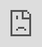 ```yaml
---
title: "A Grammar of Graphics I"
author: "A simple and powerful framework for data visualization"
output:
  xaringan::moon_reader:
    css: stat20.css
    lib_dir: assets/libs
    seal: false
    nature:
      highlightStyle: atelier-forest-light
      highlightLines: true
      highlightSpans: true
      ratio: 16:9
      countIncrementalSlides: false
      slideNumberFormat: "%current%"
---
```


```r
knitr::opts_chunk$set(message = FALSE,
                      warning = FALSE,
                      echo = FALSE,
                      fig.align = "center",
                      fig.retina = 3)

library(tidyverse)
library(xaringanthemer)
source("https://raw.githubusercontent.com/stat20/course-materials/master/assets/stat20-style.r")
```

class: center, middle

```r
#| echo: FALSE
#| out.width: "20%"
knitr::include_graphics("assets/images/stat20-hex.png")
```

# A Grammar of Graphics
## Stat 20 UC Berkeley


---
class: middle

## Welcome

---
## Announcements
--

1. All labs are in-person this week.

2. PS 2 and Lab 2 due tonight at 10 pm

3. Evening Study Session tonight 6:30 - 8:30 pm


---
## Agenda
--

1. Statistics as Engineering
  - Engineering a measure of spread

2. Statistics as Science
  - Hans Rosling visualizing global public health
  - A Grammar of Graphics
  
---

> There are two new food delivery services that open in Berkeley: Oski Eats and Cal Cravings. A friend of yours that took Stat 20 collected data on each and noted that Oski Eats has a mean delivery time of 29 minutes and Cal Cravings a mean delivery time of 27 minutes. Which would would you rather order from?

---

```r
#| fig.height = 7.5,
#| fig.width = 12
set.seed(513)
oski <- rnorm(23, 0, 2)
oski <- oski + (29 - mean(oski))
cal <- rnorm(23, 0, 8)
cal <- cal +  (27 - mean(cal))
df <- tibble(service = rep(c("oski", "cal"), each = 23),
             time = c(oski, cal))
p1 <- ggplot(df, aes(x = time)) +
  geom_histogram(col = "white") + 
  facet_wrap(vars(service), nrow = 2) +
  theme_gray(base_size = 20)
p1
```

---

```r
#| fig.height = 7.5,
#| fig.width = 12
p1 + 
  geom_vline(xintercept = 27, color = "blue", lty = 1, lwd = 2) +
  geom_vline(xintercept = 29, color = "goldenrod", lty = 1, lwd = 2)
```

> Would you still prefer to order from Cal?

---
## Summarizing Distributions of Data
--

You can construct a **statistical graphic** to show the **shape**, which you can describe in terms of **modality** and **skew**,...
--
you can calculate a **measure of center** to convey a sense of a typical observation...
--
and you can calculate a **measure of spread** to capture how much variability there is in the data.

---

## Statistics as Engineering
--

.pull-left[
<iframe src="https://giphy.com/embed/xThuWbe1xJ4jv5Cszm" width="480" height="480" frameBorder="0" class="giphy-embed" allowFullScreen></iframe>
]

--

.pull-right[
> We construct tools (statistics, graphics) that produce useful summaries of raw data.
]

---
## Measures of spread
--

How can we express the variability in this data set using a single number?

$$ 6 \quad 7 \quad 7 \quad  7 \quad 8 \quad  8 \quad 9 \quad 9 \quad 10 \quad 11  \quad 11$$

--

.pull-left[
**Desiderata**
- The statistic should be *low* when the numbers are the same or very similar to one another.
- The statistic should be *high* when the numbers are very different.
- The statistic should not grow or shrink with the sample size ( $n$ ).
]

.pull-right[
Existing statistics to utilize:

- sample size ( $n$ ): 11
- sample mean ( $\bar{x}$ ): 8.45
- sample median: 8
- sample mode: 7
]

---

$$ {\Large 6} \quad 7 \quad 7 \quad  7 \quad 8 \quad  8 \quad 9 \quad 9 \quad 10 \quad 11  \quad {\Large 11}$$

--

### The Range

$$\textrm{range:} \quad max - min$$

--

$$ 11 - 6 = 5$$

--

**Characteristics**

- Very sensitive to extreme values!


---

$$ 6 \quad 7 \quad {\Large 7 \quad  7} \quad 8 \quad  {\large 8} \quad 9 \quad {\Large 9 \quad 10} \quad 11  \quad 11$$

--

### The Inner Quartile Range (IQR)

The difference between the median of the larger half of the sorted data set, $Q_3$, and the median of the smaller half, $Q_1$.

$$\textrm{IQR:} \quad Q_3 - Q_1$$

--

$$ 9.5 - 7 = 2.5 $$

--

**Characteristics**

- Robust to outliers
- Used to set the width of the box in a boxplot

---

$$ 6 \quad 7 \quad 7 \quad  7 \quad 8 \quad  8 \quad 9 \quad 9 \quad 10 \quad 11  \quad 11$$

--

### Mean Absolute Deviation (MAD)

Take the differences from each observation, $x_i$, to the sample mean, $\bar{x}$, take their absolute values, add them up, and divide by $n$ .

$$MAD: \quad \frac{1}{n}\sum_{i = 1}^n |x_i - \bar{x}| $$

--

```r
x <- c(6, 7, 7, 7, 8, 8, 9, 9, 10, 11, 11)
sum(abs(x - mean(x)))/11
```

$$ MAD = 1.4 $$

--

**Characteristics**

- Incorporates information from all observations
- Robust to extreme values


---

$$ 6 \quad 7 \quad 7 \quad  7 \quad 8 \quad  8 \quad 9 \quad 9 \quad 10 \quad 11  \quad 11$$

--

### Sample Variance

Take the differences from each observation, $x_i$, to the sample mean, $\bar{x}$, square them, add them up, and divide by $n - 1$ .

$$s^2: \quad \frac{1}{n - 1}\sum_{i = 1}^n (x_i - \bar{x})^2 $$

--

```r
x <- c(6, 7, 7, 7, 8, 8, 9, 9, 10, 11, 11)
sum((x - mean(x))^2)/(11-1)
var(x)
```

$$ s^2 = 2.87 $$

--

**Characteristics**

- Incorporates information from all observations
- Moderately sensitive to extreme values


---

$$ 6 \quad 7 \quad 7 \quad  7 \quad 8 \quad  8 \quad 9 \quad 9 \quad 10 \quad 11  \quad 11$$

--

### Sample Standard Deviation

Take the differences from each observation, $x_i$, to the sample mean, $\bar{x}$, square them, add them up, divide by $n - 1$, then take the square root.

$$s: \quad \sqrt{\frac{1}{n - 1}\sum_{i = 1}^n (x_i - \bar{x})^2} $$

--

```r
x <- c(6, 7, 7, 7, 8, 8, 9, 9, 10, 11, 11)
sqrt(sum((x - mean(x))^2)/(11-1))
sd(x)
```

$$ s = 1.70 $$

--

**Characteristics**

- Incorporates information from all observations
- Moderately sensitive to extreme values
- Measured in units of the original data

---
## Deliveries revisited

.pull-left[
```r
#| fig.height = 7.5,
#| fig.width = 12
library(kableExtra)
p1 + 
  geom_vline(xintercept = 27, color = "blue", lty = 1, lwd = 2) +
  geom_vline(xintercept = 29, color = "goldenrod", lty = 1, lwd = 2)
```
]

--

.pull-right[
```r
df %>%
  group_by(service) %>%
  summarize(range = diff(range(time)),
            IQR = IQR(time),
            var = var(time),
            sd = sd(time)) %>%
  kbl(digits = 1)
```

**Desiderata**
- The statistic should be *low* when the numbers are the same or very similar to one another.
- The statistic should be *high* when the numbers are very different.
- The statistic should not grow or shrink with the sample size ( $n$ ).

]

---
class: middle

# Statistics as Science

---

You will be watching a 2.5 minute video of a presentation by a scientist, Hans Roslings, who studied global public health. He presents data visualizations depicting the change in life expectancy and family size over several decades in the 20th century.

> On a piece of note paper, jot down each of the "dimensions" in his data visualization, i.e. the number of separate variables that are depicted graphically. You will be be sharing these after the video.

---
class: middle, center

<iframe src="https://embed.ted.com/talks/hans_rosling_the_best_stats_you_ve_ever_seen" width="854" height="480" style="position:absolute;left:0;top:0;width:100%;height:100%" frameborder="0" scrolling="no" allowfullscreen></iframe>

---

.task[Please turn to a neighbor and:

1. Introduce yourself
  - Name
  - One important fact

2. Discuss which dimensions you were able to identify. That includes:
  - the variables present in the data frame
  - the visual cues that encode that data in the plot]

```r
countdown::countdown(4)
```


---
## What dimensions could you identify?
--

.pull-left[
**Visual Cues / Aesthetics**
- Location along the x-axis
- Location along the y-axis
- Size of point
- Color of point
- Animation
]

--

.pull-right[
**Variables**
- Fertility rate
- Life expectancy
- Population
- Region
- Year
]


---
## What did the data frame look like?
--

What was the unit of observation? What were the variables? What were their type?

--

**Unit of observation**: A country in a given year

**Variables**: Fertility rate (continuous), Life expectancy (continuous), Population (continuous),  Region (nominal), Year (discrete)

```r
## don't use the gapminder package data. Remake to have the original vars: life expectancy and fertility rate
library(gapminder)
gapminder %>%
  slice(1, 10) %>%
  kable() %>%
  kable_styling(latex_options = "striped")
```

---
## What geometry is used to represent the observations?

--

- Points


---
## Grammar of Graphics

Wilkinson 1999: A statistical graphic is a **mapping** of **data** variables to **aesthetic** attributes of **geometric** objects.

```r
knitr::include_graphics("assets/images/grammar-of-graphics.png")
# source: http://bloggotype.blogspot.com/2016/08/holiday-notes2-grammar-of-graphics.html
```

---
## 3 Questions to ask of every plot
--

1. **Data**: What data frame do I want to depict?

--

2. **Aesthetics**: How do I want to map the variables of that data frame to the aesthetic attributes of the plot?

--

3. **Geometry**: How do I want to graphically depict the observations?


---
## Aesthetic Mapping
--

The most fundamental part of the Grammar of Graphics is the choice of **mapping** *variables* in a data frame to the *aesthetics* of the plot.

.pull-left[
**Visual Cues / Aesthetics**
- Location along the x-axis
- Location along the y-axis
- Size of point
- Color of point
- Animation
]

.pull-right[
**Variables**
- Fertility rate
- Life expectancy
- Population
- Region
- Year
]

---

## Grammar of Graphics in R

Wickham 2005: `ggplot2` package (inside `tidyverse`) proposes a general template:


```css
.huge .remark-code { /*Change made here*/
  font-size: 150% !important;
}
```

.huge[
```
ggplot(<DATA>, aes(<ATTR> = <VAR>)) +
    geom()
```
]

---
## A ggplot for Arbuthnot
--

```r
library(stat20data)
data(arbuthnot)
arbuthnot <- mutate(arbuthnot, total = girls + boys)
```

.pull-left[
- **Data**: `arbuthnot`  
- **Aesthetic Mapping**: map `year` to the x-axis, and `total` count to the y-axis
- **Geometry**: express the observations as a line  

```r
ggplot(arbuthnot, aes(x = year,
                      y = total)) +
  geom_line()
```
]

--

.pull-right[
```r
ggplot(arbuthnot, aes(x = year,
                      y = total)) +
  geom_line() +
  theme_gray(base_size = 20)
```
]

---
## A second ggplot for Arbuthnot
--

```r
library(stat20data)
data(arbuthnot)
arbuthnot <- mutate(arbuthnot, total = girls + boys)
```

.pull-left[
- **Data**: `arbuthnot`  
- **Aesthetic Mapping**: map `year` to the x-axis, and `total` count to the y-axis
- **Geometry**: express the observations as **points**. 

```r
ggplot(arbuthnot, aes(x = year,
                      y = total)) +
  geom_point() #<<
```
]

--

.pull-right[
```r
ggplot(arbuthnot, aes(x = year,
                      y = total)) +
  geom_point() +
  theme_gray(base_size = 20)
```
]

---
## A third ggplot for Arbuthnot
--

```r
library(stat20data)
data(arbuthnot)
arbuthnot <- mutate(arbuthnot, total = girls + boys)
```

.pull-left[
- **Data**: `arbuthnot`  
- **Aesthetic Mapping**: map `girls` to the x-axis, and `boys` count to the y-axis
- **Geometry**: express the observations as points. 

```r
ggplot(arbuthnot, aes(x = girls, #<<
                      y = boys)) + #<<
  geom_point()
```
]

--

.pull-right[
```r
ggplot(arbuthnot, aes(x = girls,
                      y = boys)) +
  geom_point() +
  theme_gray(base_size = 20)
```
]

---
## Geometric objects

--

.pull-left[
#### Shapes in the Grammar
- Points
- Bars
- Lines
- Histograms
- Boxplots
- Etc
]

--

.pull-right[
#### Geoms in `ggplot2`

- `geom_point()`
- `geom_bar()`
- `geom_line()`
- `geom_histogram()`
- `geom_boxplot()`
- `geom_XYZ()`
]


---
## Aesthetic Attributes

--

Different `aes` available depending on geometry. For points:

- x
- y
- alpha
- colour
- fill
- group
- shape
- size
- stroke

---
## Practice: Penguin Bill Lengths

What are the **Data**, **Aesthetic Mapping**, and **Geometry** of the following plot?

```r
#| fig.width = 9,
#| fig.height = 4
library(palmerpenguins)
data(penguins)
ggplot(penguins, aes(x = bill_length_mm)) +
  geom_histogram(col = "white") +
  theme_gray(base_size = 20)
```

.task[
Answer at `pollev.com/stat20`.
]

```r
countdown::countdown(1)
```

---
class: middle

<center>
<iframe src="https://embed.polleverywhere.com/multiple_choice_polls/sCRsi5KJBzfC1n9dwDtvx?controls=none&short_poll=true" width="800px" height="600px"></iframe></center>

---
## Practice: Penguin Bill Lengths
--

```r
library(stat20data)
data(arbuthnot)
arbuthnot <- mutate(arbuthnot, total = girls + boys)
```

.pull-left[
- **Data**: `penguins`  
- **Aesthetic Mapping**: map `bill_length_mm` to the x-axis
- **Geometry**: express the observations as a histogram 

```r
ggplot(penguins, aes(x = bill_length_mm)) +
  geom_histogram()
```
]

--

.pull-right[
```r
#| fig.width = 9,
#| fig.height = 4
library(palmerpenguins)
data(penguins)
ggplot(penguins, aes(x = bill_length_mm)) +
  geom_histogram(col = "white") +
  theme_gray(base_size = 20)
```
]

---
## Practice: Penguin Bill Lengths Again
--

```r
library(stat20data)
data(arbuthnot)
arbuthnot <- mutate(arbuthnot, total = girls + boys)
```

.pull-left[
- **Data**: `penguins`  
- **Aesthetic Mapping**: map `bill_length_mm` to the x-axis
- **Geometry**: express the observations as a **bar chart** 

```r
ggplot(penguins, aes(x = bill_length_mm)) +
  geom_bar() #<<
```
]

--

.pull-right[
```r
#| fig.width = 9,
#| fig.height = 4
library(palmerpenguins)
data(penguins)
ggplot(penguins, aes(x = bill_length_mm)) +
  geom_bar() +
  theme_gray(base_size = 20)
```
]

---
## Looking Ahead

.pull-left[
- Tuesday Lab: Practice with Grammar of Graphics *no computers*

- Thursday Lab: Practice with Grammar of Graphics *computers!*

- PS 3 and Lab 3 questions released tomorrow morning
]

.pull-right[
<iframe src="https://giphy.com/embed/3o6Ygfw40tlnPhX87m" width="457" height="480" frameBorder="0" class="giphy-embed" allowFullScreen></iframe>
]